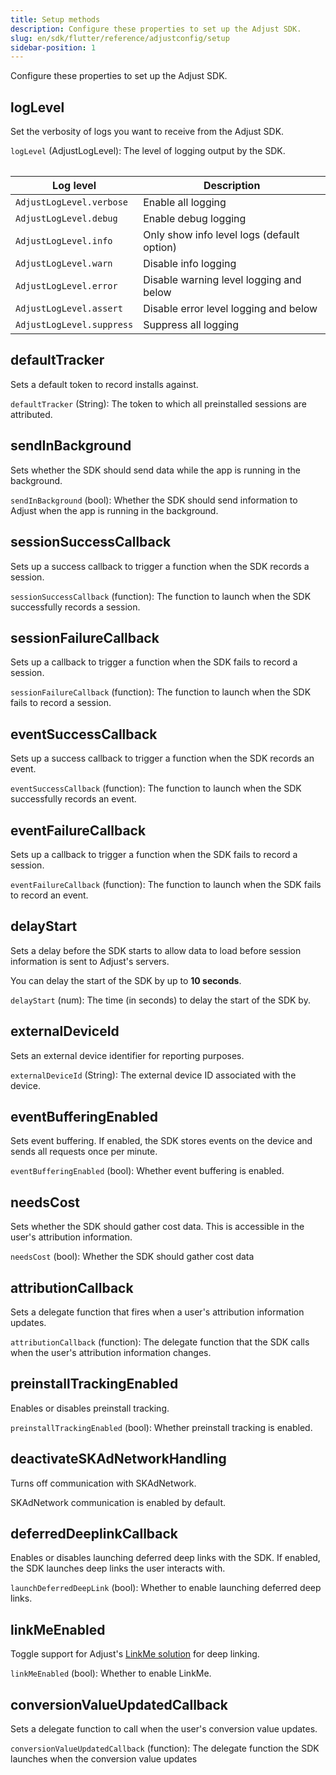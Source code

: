 ```yaml
---
title: Setup methods
description: Configure these properties to set up the Adjust SDK.
slug: en/sdk/flutter/reference/adjustconfig/setup
sidebar-position: 1
---
```


Configure these properties to set up the Adjust SDK.

<Function>

## logLevel

Set the verbosity of logs you want to receive from the Adjust SDK.

<slot slot="signature">


<LogLevelSig />

</slot>

<slot slot="snippet">


<LogLevel />

</slot>

<slot slot="parameters">

`logLevel` (AdjustLogLevel): The level of logging output by the SDK.

<Table>

| Log level                 | Description                                |
| ------------------------- | ------------------------------------------ |
| `AdjustLogLevel.verbose`  | Enable all logging                         |
| `AdjustLogLevel.debug`    | Enable debug logging                       |
| `AdjustLogLevel.info`     | Only show info level logs (default option) |
| `AdjustLogLevel.warn`     | Disable info logging                       |
| `AdjustLogLevel.error`    | Disable warning level logging and below    |
| `AdjustLogLevel.assert`   | Disable error level logging and below      |
| `AdjustLogLevel.suppress` | Suppress all logging                       |

</Table>

</slot>

</Function>

<Function>

## defaultTracker

Sets a default token to record installs against.

<slot slot="signature">


<DefaultTrackerSig />

</slot>

<slot slot="snippet">


<DefaultTracker />

</slot>

<slot slot="parameters">

`defaultTracker` (String): The token to which all preinstalled sessions are attributed.

</slot>

</Function>

<Function>

## sendInBackground

Sets whether the SDK should send data while the app is running in the background.

<slot slot="signature">


<SendInBackgroundSig />

</slot>

<slot slot="snippet">


<SendInBackground />

</slot>

<slot slot="parameters">

`sendInBackground` (bool): Whether the SDK should send information to Adjust when the app is running in the background.

</slot>

</Function>

<Function>

## sessionSuccessCallback

Sets up a success callback to trigger a function when the SDK records a session.

<slot slot="signature">


<SessionSuccessCallbackSig />

</slot>

<slot slot="snippet">


<SessionSuccessCallback />

</slot>

<slot slot="parameters">

`sessionSuccessCallback` (function): The function to launch when the SDK successfully records a session.

</slot>

</Function>

<Function>

## sessionFailureCallback

Sets up a callback to trigger a function when the SDK fails to record a session.

<slot slot="signature">


<SessionFailureCallbackSig />

</slot>

<slot slot="snippet">


<SessionFailureCallback />

</slot>

<slot slot="parameters">

`sessionFailureCallback` (function): The function to launch when the SDK fails to record a session.

</slot>

</Function>

<Function>

## eventSuccessCallback

Sets up a success callback to trigger a function when the SDK records an event.

<slot slot="signature">


<EventSuccessCallbackSig />

</slot>

<slot slot="snippet">


<EventSuccessCallback />

</slot>

<slot slot="parameters">

`eventSuccessCallback` (function): The function to launch when the SDK successfully records an event.

</slot>

</Function>

<Function>

## eventFailureCallback

Sets up a callback to trigger a function when the SDK fails to record a session.

<slot slot="signature">


<EventFailureCallbackSig />

</slot>

<slot slot="snippet">


<EventFailureCallback />

</slot>

<slot slot="parameters">

`eventFailureCallback` (function): The function to launch when the SDK fails to record an event.

</slot>

</Function>

<Function>

## delayStart

Sets a delay before the SDK starts to allow data to load before session information is sent to Adjust's servers.

<Callout type="info">

You can delay the start of the SDK by up to **10 seconds**.

</Callout>

<slot slot="signature">


<DelayStartSig />

</slot>

<slot slot="snippet">


<DelayStart />

</slot>

<slot slot="parameters">

`delayStart` (num): The time (in seconds) to delay the start of the SDK by.

</slot>

</Function>

<Function>

## externalDeviceId

Sets an external device identifier for reporting purposes.

<slot slot="signature">


<ExternalDeviceIdSig />

</slot>

<slot slot="snippet">


<ExternalDeviceId />

</slot>

<slot slot="parameters">

`externalDeviceId` (String): The external device ID associated with the device.

</slot>

</Function>

<Function>

## eventBufferingEnabled

Sets event buffering. If enabled, the SDK stores events on the device and sends all requests once per minute.

<slot slot="signature">


<EventBufferingEnabledSig />

</slot>

<slot slot="snippet">


<EventBufferingEnabled />

</slot>

<slot slot="parameters">

`eventBufferingEnabled` (bool): Whether event buffering is enabled.

</slot>

</Function>

<Function>

## needsCost

Sets whether the SDK should gather cost data. This is accessible in the user's attribution information.

<slot slot="signature">


<NeedsCostSig />

</slot>

<slot slot="snippet">


<NeedsCost />

</slot>

<slot slot="parameters">

`needsCost` (bool): Whether the SDK should gather cost data

</slot>

</Function>

<Function>

## attributionCallback

Sets a delegate function that fires when a user's attribution information updates.

<slot slot="signature">


<AttributionCallbackSig />

</slot>

<slot slot="snippet">


<AttributionCallback />

</slot>

<slot slot="parameters">

`attributionCallback` (function): The delegate function that the SDK calls when the user's attribution information changes.

</slot>

</Function>

<Function>

## preinstallTrackingEnabled

Enables or disables preinstall tracking.

<slot slot="signature">


<PreinstallTrackingEnabledSig />

</slot>

<slot slot="snippet">


<PreinstallTrackingEnabled />

</slot>

<slot slot="parameters">

`preinstallTrackingEnabled` (bool): Whether preinstall tracking is enabled.

</slot>

</Function>

<Function>

## deactivateSKAdNetworkHandling

Turns off communication with SKAdNetwork.

<Callout type="note">

SKAdNetwork communication is enabled by default.

</Callout>

<slot slot="signature">


<DeactivateSKAdNetworkHandlingSig />

</slot>

<slot slot="snippet">


<DeactivateSKAdNetworkHandling />

</slot>

</Function>

<Function>

## deferredDeeplinkCallback

Enables or disables launching deferred deep links with the SDK. If enabled, the SDK launches deep links the user interacts with.

<slot slot="signature">


<DeferredDeeplinkCallbackSig />

</slot>

<slot slot="snippet">


<DeferredDeeplinkCallback />

</slot>

<slot slot="parameters">

`launchDeferredDeepLink` (bool): Whether to enable launching deferred deep links.

</slot>

</Function>

<Function>

## linkMeEnabled

Toggle support for Adjust's [LinkMe solution](https://help.adjust.com/en/article/linkme) for deep linking.

<slot slot="signature">


<LinkMeEnabledSig />

</slot>

<slot slot="snippet">


<LinkMeEnabled />

</slot>

<slot slot="parameters">

`linkMeEnabled` (bool): Whether to enable LinkMe.

</slot>

</Function>

<Function>

## conversionValueUpdatedCallback

Sets a delegate function to call when the user's conversion value updates.

<slot slot="signature">


<ConversionValueUpdatedCallbackSig />

</slot>

<slot slot="snippet">


<ConversionValueUpdatedCallback />

</slot>

<slot slot="parameters">

`conversionValueUpdatedCallback` (function): The delegate function the SDK launches when the conversion value updates

</slot>

</Function>
